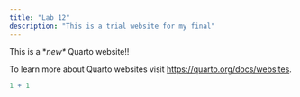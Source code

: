 ```yaml
---
title: "Lab 12"
description: "This is a trial website for my final"
---
```


This is a \**new\** Quarto website!!

To learn more about Quarto websites visit <https://quarto.org/docs/websites>.

```r
1 + 1
```
